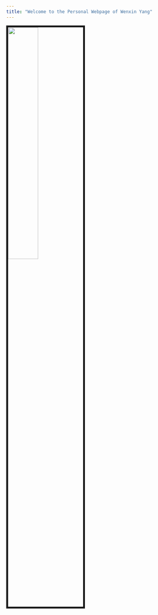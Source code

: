 ```yaml
---
title: "Welcome to the Personal Webpage of Wenxin Yang"
---
```



<img src="https://raw.githubusercontent.com/wxyang007/wxyang007.github.io/master/pics/wxyang.jpg" style="width:40%; border:5px solid; margin-right: 20px" align="left">
